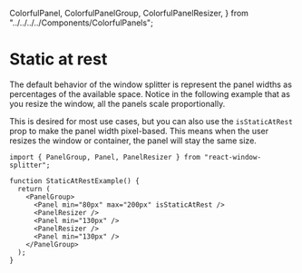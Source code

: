   ColorfulPanel,
  ColorfulPanelGroup,
  ColorfulPanelResizer,
} from "../../../../Components/ColorfulPanels";

# Static at rest

The default behavior of the window splitter is represent the panel widths as percentages of the available space.
Notice in the following example that as you resize the window, all the panels scale proportionally.

<div className="overflow-scroll my-6" style={{ resize:'horizontal' }}>
  <ColorfulPanelGroup style={{ height: 200 }}>
    <ColorfulPanel color="green" min="80px" max="200px" id="1" />
    <ColorfulPanelResizer id="2" />
    <ColorfulPanel color="red" min="130px" id="3" />
    <ColorfulPanelResizer id="4" />
    <ColorfulPanel color="blue" min="130px" id="5" />
  </ColorfulPanelGroup>
</div>

This is desired for most use cases, but you can also use the `isStaticAtRest` prop to make the panel width pixel-based.
This means when the user resizes the window or container, the panel will stay the same size.

<div className="overflow-scroll my-6" style={{ resize:'horizontal' }}>
  <ColorfulPanelGroup style={{ height: 200 }}>
    <ColorfulPanel color="green" min="80px" max="200px" id="1" isStaticAtRest />
    <ColorfulPanelResizer id="2" />
    <ColorfulPanel color="red" min="130px" id="3" />
    <ColorfulPanelResizer id="4" />
    <ColorfulPanel color="blue" min="130px" id="5" />
  </ColorfulPanelGroup>
</div>

```tsx
import { PanelGroup, Panel, PanelResizer } from "react-window-splitter";

function StaticAtRestExample() {
  return (
    <PanelGroup>
      <Panel min="80px" max="200px" isStaticAtRest />
      <PanelResizer />
      <Panel min="130px" />
      <PanelResizer />
      <Panel min="130px" />
    </PanelGroup>
  );
}
```
